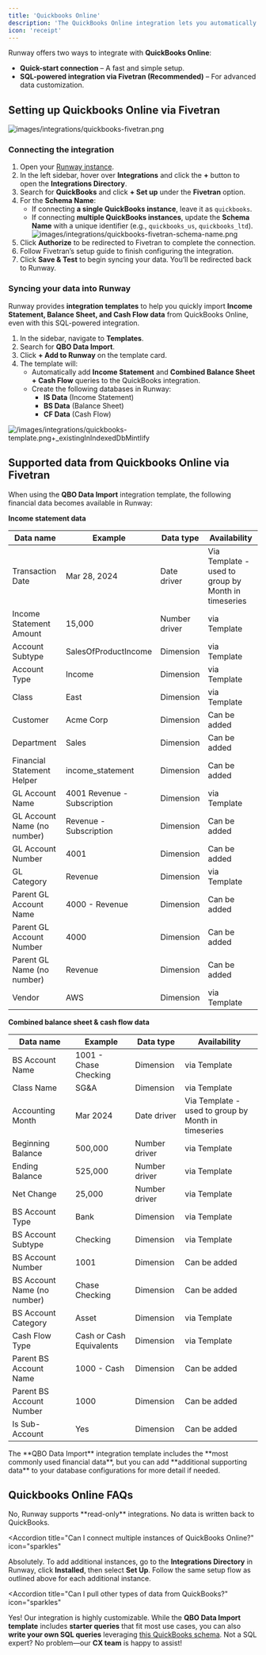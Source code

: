 ```yaml
---
title: 'Quickbooks Online'
description: 'The QuickBooks Online integration lets you automatically sync your financial data with Runway, eliminating manual data entry and ensuring your actuals stay up to date. With this connection, your financial models always reflect the latest numbers from QuickBooks.'
icon: 'receipt'
---
```


Runway offers two ways to integrate with **QuickBooks Online**:

- **Quick-start connection** – A fast and simple setup.
- **SQL-powered integration via Fivetran (Recommended)** – For advanced data customization.

## Setting up Quickbooks Online via Fivetran

![images/integrations/quickbooks-fivetran.png](/images/integrations/quickbooks-fivetran.png)

### **Connecting the integration**

1. Open your [Runway instance](https://app.runway.com/).
2. In the left sidebar, hover over **Integrations** and click the **+** button to open the **Integrations Directory**.
3. Search for **QuickBooks** and click **\+ Set up** under the **Fivetran** option.
4. For the **Schema Name**:
   - If connecting **a single QuickBooks instance**, leave it as `quickbooks`.
   - If connecting **multiple QuickBooks instances**, update the **Schema Name** with a unique identifier (e.g., `quickbooks_us`, `quickbooks_ltd`). ![images/integrations/quickbooks-fivetran-schema-name.png](/images/integrations/quickbooks-fivetran-schema-name.png)
5. Click **Authorize** to be redirected to Fivetran to complete the connection.
6. Follow Fivetran’s setup guide to finish configuring the integration.
7. Click **Save & Test** to begin syncing your data. You’ll be redirected back to Runway.

### **Syncing your data into Runway**

Runway provides **integration templates** to help you quickly import **Income Statement, Balance Sheet, and Cash Flow data** from QuickBooks Online, even with this SQL-powered integration.

1. In the sidebar, navigate to **Templates**.
2. Search for **QBO Data Import**.
3. Click **\+ Add to Runway** on the template card.
4. The template will:
   - Automatically add **Income Statement** and **Combined Balance Sheet + Cash Flow** queries to the QuickBooks integration.
   - Create the following databases in Runway:
     - **IS Data** (Income Statement)
     - **BS Data** (Balance Sheet)
     - **CF Data** (Cash Flow)

![/images/integrations/quickbooks-template.png+_existingInIndexedDbMintlify](/images/integrations/quickbooks-template.png)

## Supported data from Quickbooks Online via Fivetran

When using the **QBO Data Import** integration template, the following financial data becomes available in Runway:

**Income statement data**

| Data name                   | Example                     | Data type     | Availability                                        |
| --------------------------- | --------------------------- | ------------- | --------------------------------------------------- |
| Transaction Date            | Mar 28, 2024                | Date driver   | Via Template - used to group by Month in timeseries |
| Income Statement Amount     | 15,000                      | Number driver | via Template                                        |
| Account Subtype             | SalesOfProductIncome        | Dimension     | via Template                                        |
| Account Type                | Income                      | Dimension     | via Template                                        |
| Class                       | East                        | Dimension     | via Template                                        |
| Customer                    | Acme Corp                   | Dimension     | Can be added                                        |
| Department                  | Sales                       | Dimension     | Can be added                                        |
| Financial Statement Helper  | income_statement            | Dimension     | Can be added                                        |
| GL Account Name             | 4001 Revenue - Subscription | Dimension     | via Template                                        |
| GL Account Name (no number) | Revenue - Subscription      | Dimension     | Can be added                                        |
| GL Account Number           | 4001                        | Dimension     | Can be added                                        |
| GL Category                 | Revenue                     | Dimension     | via Template                                        |
| Parent GL Account Name      | 4000 - Revenue              | Dimension     | Can be added                                        |
| Parent GL Account Number    | 4000                        | Dimension     | Can be added                                        |
| Parent GL Name (no number)  | Revenue                     | Dimension     | Can be added                                        |
| Vendor                      | AWS                         | Dimension     | via Template                                        |

**Combined balance sheet & cash flow data**

| Data name                   | Example                  | Data type     | Availability                                        |
| --------------------------- | ------------------------ | ------------- | --------------------------------------------------- |
| BS Account Name             | 1001 - Chase Checking    | Dimension     | via Template                                        |
| Class Name                  | SG&A                     | Dimension     | via Template                                        |
| Accounting Month            | Mar 2024                 | Date driver   | Via Template - used to group by Month in timeseries |
| Beginning Balance           | 500,000                  | Number driver | via Template                                        |
| Ending Balance              | 525,000                  | Number driver | via Template                                        |
| Net Change                  | 25,000                   | Number driver | via Template                                        |
| BS Account Type             | Bank                     | Dimension     | via Template                                        |
| BS Account Subtype          | Checking                 | Dimension     | via Template                                        |
| BS Account Number           | 1001                     | Dimension     | Can be added                                        |
| BS Account Name (no number) | Chase Checking           | Dimension     | Can be added                                        |
| BS Account Category         | Asset                    | Dimension     | via Template                                        |
| Cash Flow Type              | Cash or Cash Equivalents | Dimension     | via Template                                        |
| Parent BS Account Name      | 1000 - Cash              | Dimension     | Can be added                                        |
| Parent BS Account Number    | 1000                     | Dimension     | Can be added                                        |
| Is Sub-Account              | Yes                      | Dimension     | Can be added                                        |

<Check>
  The **QBO Data Import** integration template includes the **most commonly used
  financial data**, but you can add **additional supporting data** to your
  database configurations for more detail if needed.
</Check>

## Quickbooks Online FAQs

<Accordion title="Does Runway write data back to QuickBooks?" icon="sparkles">
  No, Runway supports **read-only** integrations. No data is written back to
  QuickBooks.
</Accordion>

<Accordion
  title="Can I connect multiple instances of QuickBooks Online?"
  icon="sparkles"
>
  Absolutely. To add additional instances, go to the **Integrations Directory**
  in Runway, click **Installed**, then select **Set Up**. Follow the same setup
  flow as outlined above for each additional instance.
</Accordion>

<Accordion
  title="Can I pull other types of data from QuickBooks?"
  icon="sparkles"
>
  Yes\! Our integration is highly customizable. While the **QBO Data Import
  template** includes **starter queries** that fit most use cases, you can also
  **write your own SQL queries** leveraging [this QuickBooks
  schema](https://fivetran.com/docs/applications/quickbooks#schemainformation).
  Not a SQL expert? No problem—our **CX team** is happy to assist\!
</Accordion>
